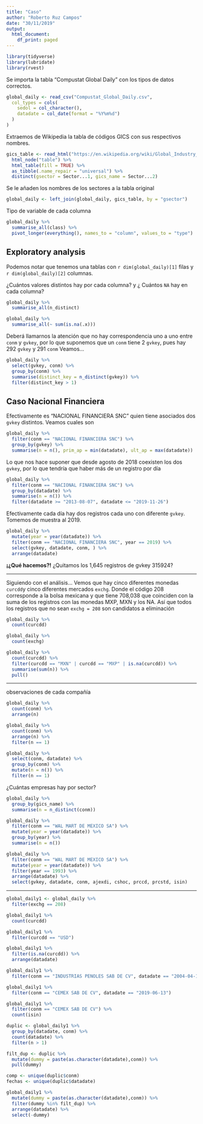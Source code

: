 ```yaml
---
title: "Caso"
author: "Roberto Ruz Campos"
date: "30/11/2019"
output:
  html_document:
    df_print: paged
---
```


```r
library(tidyverse)
library(lubridate)
library(rvest)
```

Se importa la tabla "Compustat Global Daily" con los tipos de datos correctos.
```r
global_daily <- read_csv("Compustat_Global_Daily.csv",
  col_types = cols(
    sedol = col_character(), 
    datadate = col_date(format = "%Y%m%d") 
  )
)
```

Extraemos de Wikipedia la tabla de códigos GICS con sus respectivos nombres.

```r
gics_table <- read_html("https://en.wikipedia.org/wiki/Global_Industry_Classification_Standard") %>%
  html_node("table") %>%
  html_table(fill = TRUE) %>%
  as_tibble(.name_repair = "universal") %>%
  distinct(gsector = Sector...1, gics_name = Sector...2)
```


Se le añaden los nombres de los sectores a la tabla original
```r
global_daily <- left_join(global_daily, gics_table, by = "gsector")
```

Tipo de variable de cada columna
```r
global_daily %>%
  summarise_all(class) %>%
  pivot_longer(everything(), names_to = "column", values_to = "type")
```


## Exploratory analysis

Podemos notar que tenemos una tablas con `r dim(global_daily)[1]` filas y 
`r dim(global_daily)[2]` columnas.
  
¿Cuántos valores distintos hay por cada columna? y ¿ Cuántos `NA` hay en cada columna?
```r
global_daily %>% 
  summarise_all(n_distinct)

global_daily %>%
  summarise_all(~ sum(is.na(.x)))

```

Deberá llamarnos la atención que no hay correspondencia uno a uno entre `conm` y `gvkey`,
por lo que suponemos que un `conm` tiene 2 `gvkey`, pues hay 292 `gvkey` y 291 `conm` Veamos...

```r
global_daily %>% 
  select(gvkey, conm) %>% 
  group_by(conm) %>% 
  summarise(distinct_key = n_distinct(gvkey)) %>% 
  filter(distinct_key > 1)
```
## Caso Nacional Financiera 

Efectivamente es "NACIONAL FINANCIERA SNC" quien tiene asociados dos `gvkey` distintos.
Veamos cuales son
```r
global_daily %>% 
  filter(conm == "NACIONAL FINANCIERA SNC") %>% 
  group_by(gvkey) %>% 
  summarise(n = n(), prim_ap = min(datadate), ult_ap = max(datadate))
```
Lo que nos hace suponer que desde agosto de 2018 coexisten los dos `gvkey`, por lo que
tendría que haber más de un registro por día
```r
global_daily %>% 
  filter(conm == "NACIONAL FINANCIERA SNC") %>% 
  group_by(datadate) %>% 
  summarise(n = n()) %>% 
  filter(datadate >= "2013-08-07", datadate <= "2019-11-26")
```

Efectivamente cada día hay dos registros cada uno con diferente `gvkey`. Tomemos de muestra
al 2019.
```r

global_daily %>% 
  mutate(year = year(datadate)) %>% 
  filter(conm == "NACIONAL FINANCIERA SNC", year == 2019) %>% 
  select(gvkey, datadate, conm, ) %>% 
  arrange(datadate)

```

**¡¿Qué hacemos?!** 
¿Quitamos los 1,645 registros de gvkey 315924?

***

Siguiendo con el análisis... Vemos que hay cinco diferentes monedas `curcdd`y cinco diferentes
mercados `exchg`. 
Donde el código 208 corresponde a la bolsa mexicana y que tiene 708,038 que coinciden con 
la suma de los registros con las monedas MXP, MXN y los NA.
Así que todos los registros que no sean `exchg = 208 ` son candidatos a eliminación

```r
global_daily %>% 
  count(curcdd) 

global_daily %>% 
  count(exchg)

global_daily %>%
  count(curcdd) %>%
  filter(curcdd == "MXN" | curcdd == "MXP" | is.na(curcdd)) %>%
  summarise(sum(n)) %>%
  pull()
```
***

observaciones de cada compañía
```r
global_daily %>% 
  count(conm) %>% 
  arrange(n)
```





```r
global_daily %>% 
  count(conm) %>% 
  arrange(n) %>% 
  filter(n == 1)

global_daily %>% 
  select(conm, datadate) %>% 
  group_by(conm) %>%
  mutate(n = n()) %>% 
  filter(n == 1)
```



¿Cuántas empresas hay por sector?
```r
global_daily %>% 
  group_by(gics_name) %>% 
  summarise(n = n_distinct(conm))
```

```r
global_daily %>% 
  filter(conm == "WAL MART DE MEXICO SA") %>% 
  mutate(year = year(datadate)) %>% 
  group_by(year) %>% 
  summarise(n = n())

global_daily %>% 
  filter(conm == "WAL MART DE MEXICO SA") %>%  
  mutate(year = year(datadate)) %>% 
  filter(year == 1993) %>% 
  arrange(datadate) %>% 
  select(gvkey, datadate, conm, ajexdi, cshoc, prccd, prcstd, isin)
```

***

```r
global_daily1 <- global_daily %>% 
  filter(exchg == 208)

global_daily1 %>% 
  count(curcdd)

global_daily1 %>% 
  filter(curcdd == "USD")

global_daily1 %>% 
  filter(is.na(curcdd)) %>% 
  arrange(datadate)

global_daily1 %>% 
  filter(conm == "INDUSTRIAS PENOLES SAB DE CV", datadate == "2004-04-16")

global_daily1 %>% 
  filter(conm == "CEMEX SAB DE CV", datadate == "2019-06-13")

global_daily1 %>% 
  filter(conm == "CEMEX SAB DE CV") %>% 
  count(isin)
```

```r
duplic <- global_daily1 %>% 
  group_by(datadate, conm) %>% 
  count(datadate) %>% 
  filter(n > 1) 

filt_dup <- duplic %>% 
  mutate(dummy = paste(as.character(datadate),conm)) %>% 
  pull(dummy)

comp <- unique(duplic$conm)
fechas <- unique(duplic$datadate)

global_daily1 %>% 
  mutate(dummy = paste(as.character(datadate),conm)) %>% 
  filter(dummy %in% filt_dup) %>% 
  arrange(datadate) %>% 
  select(-dummy)

```

